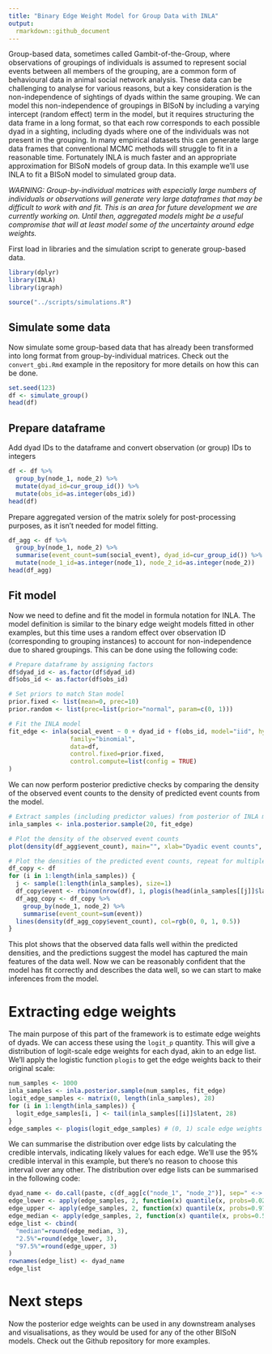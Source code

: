 ```yaml
---
title: "Binary Edge Weight Model for Group Data with INLA"
output:
  rmarkdown::github_document
---
```


Group-based data, sometimes called Gambit-of-the-Group, where observations of groupings of individuals is assumed to represent social events between all members of the grouping, are a common form of behavioural data in animal social network analysis. These data can be challenging to analyse for various reasons, but a key consideration is the non-independence of sightings of dyads within the same grouping. We can model this non-independence of groupings in BISoN by including a varying intercept (random effect) term in the model, but it requires structuring the data frame in a long format, so that each row corresponds to each possible dyad in a sighting, including dyads where one of the individuals was not present in the grouping. In many empirical datasets this can generate large data frames that conventional MCMC methods will struggle to fit in a reasonable time. Fortunately INLA is much faster and an appropriate approximation for BISoN models of group data. In this example we'll use INLA to fit a BISoN model to simulated group data.

*WARNING: Group-by-individual matrices with especially large numbers of individuals or observations will generate very large dataframes that may be difficult to work with and fit. This is an area for future development we are currently working on. Until then, aggregated models might be a useful compromise that will at least model some of the uncertainty around edge weights. *

First load in libraries and the simulation script to generate group-based data.

```r
library(dplyr)
library(INLA)
library(igraph)

source("../scripts/simulations.R")
```

## Simulate some data

Now simulate some group-based data that has already been transformed into long format from group-by-individual matrices. Check out the `convert_gbi.Rmd` example in the repository for more details on how this can be done.

```r
set.seed(123)
df <- simulate_group()
head(df)
```

## Prepare dataframe

Add dyad IDs to the dataframe and convert observation (or group) IDs to integers

```r
df <- df %>%
  group_by(node_1, node_2) %>%
  mutate(dyad_id=cur_group_id()) %>%
  mutate(obs_id=as.integer(obs_id))
head(df)
```

Prepare aggregated version of the matrix solely for post-processing purposes, as it isn't needed for model fitting.

```r
df_agg <- df %>%
  group_by(node_1, node_2) %>%
  summarise(event_count=sum(social_event), dyad_id=cur_group_id()) %>%
  mutate(node_1_id=as.integer(node_1), node_2_id=as.integer(node_2))
head(df_agg)
```

## Fit model

Now we need to define and fit the model in formula notation for INLA. The model definition is similar to the binary edge weight models fitted in other examples, but this time uses a random effect over observation ID (corresponding to grouping instances) to account for non-independence due to shared groupings. This can be done using the following code:

```r
# Prepare dataframe by assigning factors
df$dyad_id <- as.factor(df$dyad_id)
df$obs_id <- as.factor(df$obs_id)

# Set priors to match Stan model
prior.fixed <- list(mean=0, prec=10)
prior.random <- list(prec=list(prior="normal", param=c(0, 1)))

# Fit the INLA model
fit_edge <- inla(social_event ~ 0 + dyad_id + f(obs_id, model="iid", hyper=prior.random), 
                 family="binomial", 
                 data=df,
                 control.fixed=prior.fixed,
                 control.compute=list(config = TRUE)
)
```

We can now perform posterior predictive checks by comparing the density of the observed event counts to the density of predicted event counts from the model.

```r
# Extract samples (including predictor values) from posterior of INLA model
inla_samples <- inla.posterior.sample(20, fit_edge)

# Plot the density of the observed event counts
plot(density(df_agg$event_count), main="", xlab="Dyadic event counts", ylim=c(0, 0.2))

# Plot the densities of the predicted event counts, repeat for multiple samples
df_copy <- df
for (i in 1:length(inla_samples)) {
  j <- sample(1:length(inla_samples), size=1)
  df_copy$event <- rbinom(nrow(df), 1, plogis(head(inla_samples[[j]]$latent, nrow(df))))
  df_agg_copy <- df_copy %>% 
    group_by(node_1, node_2) %>%
    summarise(event_count=sum(event))
  lines(density(df_agg_copy$event_count), col=rgb(0, 0, 1, 0.5))
}
```

This plot shows that the observed data falls well within the predicted densities, and the predictions suggest the model has captured the main features of the data well. Now we can be reasonably confident that the model has fit correctly and describes the data well, so we can start to make inferences from the model.

# Extracting edge weights

The main purpose of this part of the framework is to estimate edge weights of dyads. We can access these using the `logit_p` quantity. This will give a distribution of logit-scale edge weights for each dyad, akin to an edge list. We'll apply the logistic function `plogis` to get the edge weights back to their original scale:

```r
num_samples <- 1000
inla_samples <- inla.posterior.sample(num_samples, fit_edge)
logit_edge_samples <- matrix(0, length(inla_samples), 28)
for (i in 1:length(inla_samples)) {
  logit_edge_samples[i, ] <- tail(inla_samples[[i]]$latent, 28)
}
edge_samples <- plogis(logit_edge_samples) # (0, 1) scale edge weights
```

We can summarise the distribution over edge lists by calculating the credible intervals, indicating likely values for each edge. We'll use the 95% credible interval in this example, but there's no reason to choose this interval over any other. The distribution over edge lists can be summarised in the following code:

```r
dyad_name <- do.call(paste, c(df_agg[c("node_1", "node_2")], sep=" <-> "))
edge_lower <- apply(edge_samples, 2, function(x) quantile(x, probs=0.025))
edge_upper <- apply(edge_samples, 2, function(x) quantile(x, probs=0.975))
edge_median <- apply(edge_samples, 2, function(x) quantile(x, probs=0.5))
edge_list <- cbind(
  "median"=round(edge_median, 3), 
  "2.5%"=round(edge_lower, 3), 
  "97.5%"=round(edge_upper, 3)
)
rownames(edge_list) <- dyad_name
edge_list
```

# Next steps

Now the posterior edge weights can be used in any downstream analyses and visualisations, as they would be used for any of the other BISoN models. Check out the Github repository for more examples.




